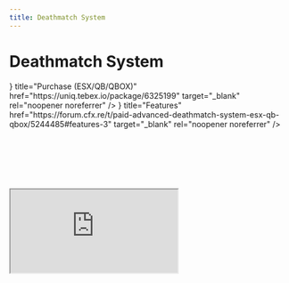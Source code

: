 ```yaml
---
title: Deathmatch System
---
```


# Deathmatch System


<Cards>
  <Card icon={<FaShoppingBasket />} title="Purchase (ESX/QB/QBOX)" href="https://uniq.tebex.io/package/6325199" target="_blank" rel="noopener noreferrer" />
  <Card icon={<FaList />} title="Features" href="https://forum.cfx.re/t/paid-advanced-deathmatch-system-esx-qb-qbox/5244485#features-3" target="_blank" rel="noopener noreferrer" />
</Cards>

<p>&nbsp;</p>
<p>&nbsp;</p>
<p>&nbsp;</p>
 
<div style={{ position: 'relative', width: '100%', paddingBottom: '56.25%', height: 0, overflow: 'hidden' }}>
  <iframe 
    src="https://www.youtube.com/embed/4bsMnPLYpag?si=EmEReFdwA45RZML1" 
    title="Updated LB Phone" 
    style={{ position: 'absolute', top: 0, left: 0, width: '100%', height: '100%', border: 0 }} 
    allow="accelerometer; autoplay; clipboard-write; encrypted-media; gyroscope; picture-in-picture; web-share" 
    referrerPolicy="strict-origin-when-cross-origin" 
    allowFullScreen>
  </iframe>
</div>
